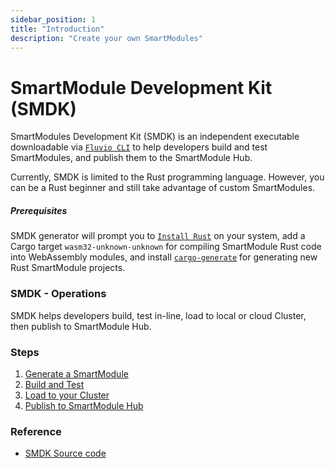 ```yaml
---
sidebar_position: 1
title: "Introduction"
description: "Create your own SmartModules"
---
```


# SmartModule Development Kit (SMDK)

SmartModules Development Kit (SMDK) is an independent executable downloadable via [`Fluvio CLI`] to help developers build and test SmartModules, and publish them to the SmartModule Hub.

Currently, SMDK is limited to the Rust programming language. However, you can be a Rust beginner and still take advantage of custom SmartModules.

##### Prerequisites

SMDK generator will prompt you to [`Install Rust`] on your system, add a Cargo target `wasm32-unknown-unknown` for compiling SmartModule Rust code into WebAssembly modules, and install [`cargo-generate`] for generating new Rust SmartModule projects.

### SMDK - Operations

SMDK helps developers build, test in-line, load to local or cloud Cluster, then publish to SmartModule Hub.

### Steps

1. [Generate a SmartModule]
2. [Build and Test]
3. [Load to your Cluster]
4. [Publish to SmartModule Hub]

### Reference

* [SMDK Source code]

[`Install Rust`]: https://www.rust-lang.org/tools/install
[`cargo-generate`]: https://github.com/cargo-generate/cargo-generate
[SMDK Source code]: https://github.com/infinyon/fluvio/tree/master/crates/smartmodule-development-kit
[`Fluvio CLI`]: /docs/fluvio/cli/introduction

[Generate a SmartModule]: /docs/connectors/smartmodules/smdk/generate
[Build and Test]: /docs/connectors/smartmodules/smdk/build
[Load to your Cluster]: /docs/connectors/smartmodules/smdk/load
[Publish to SmartModule Hub]: /docs/connectors/smartmodules/smdk/publish
